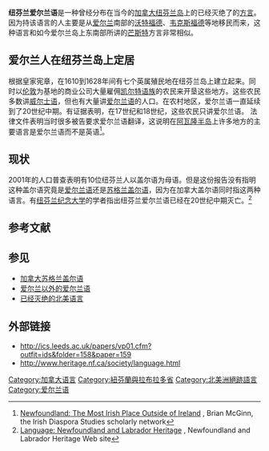 '''纽芬兰爱尔兰语'''是一种曾经分布在当今的[[加拿大|加拿大]][[纽芬兰岛|纽芬兰岛]]上的已经灭绝了的[[方言|方言]]。因为持该语言的人主要是从[[爱尔兰|爱尔兰]]南部的[[沃特福德_(芒斯特省)|沃特福德]]、[[韦克斯福德|韦克斯福德]]等地移民而来，这种语言和如今爱尔兰岛上东南部所讲的[[芒斯特省|芒斯特]]方言非常相似。

==爱尔兰人在纽芬兰岛上定居==
根据皇家宪章，在1610到1628年间有七个英属殖民地在纽芬兰岛上建立起来。同时以[[伦敦|伦敦]]为基地的商业公司大量雇佣[[凯尔特语族|凯尔特语族]]的农民来开垦这些地方。这些农民多数讲[[威尔士语|威尔士语]]，但也有大量讲[[爱尔兰语|爱尔兰语]]的人口。在农村地区，爱尔兰语一直延续到了20世纪中期。有证据表明，在17世纪和18世纪，这些农民只讲爱尔兰语{{Citation needed|date=February 2007}}。
法律文件表明当时很多被告要求爱尔兰语翻译，这说明在[[阿瓦隆半岛|阿瓦隆半岛]]上许多地方的主要语言是爱尔兰语而不是英语<ref name="mcginn">[http://ics.leeds.ac.uk/papers/vp01.cfm?outfit=ids&folder=158&paper=159 Newfoundland: The Most Irish Place Outside of Ireland] {{Wayback|url=http://ics.leeds.ac.uk/papers/vp01.cfm?outfit=ids&folder=158&paper=159 |date=20120205142911 }}, Brian McGinn, the Irish Diaspora Studies scholarly network</ref>。

==现状==
2001年的人口普查表明有10位纽芬兰人以盖尔语为母语{{PDFlink|[http://www.stats.gov.nl.ca/Statistics/Census2001/PDF/LAN_2001_Mother_Tongue_NL_CMA_WEB.PDF]|8.25 KB}}。但是这份报告没有指明这种盖尔语究竟是[[爱尔兰语|爱尔兰语]]还是[[苏格兰盖尔语|苏格兰盖尔语]]，因为在加拿大盖尔语同时指这两种语言。有[[纽芬兰纪念大学|纽芬兰纪念大学]]的学者指出纽芬兰爱尔兰语已经在20世纪中期灭亡。<ref>[http://www.heritage.nf.ca/society/language.html Language: Newfoundland and Labrador Heritage] {{Wayback|url=http://www.heritage.nf.ca/society/language.html |date=20150417124822 }}, Newfoundland and Labrador Heritage Web site</ref>

==参考文献==
<references/>

==参见==
*[[加拿大苏格兰盖尔语|加拿大苏格兰盖尔语]]
*[[爱尔兰以外的爱尔兰语|爱尔兰以外的爱尔兰语]]
*[[已经灭绝的北美语言|已经灭绝的北美语言]]

==外部链接==
* http://ics.leeds.ac.uk/papers/vp01.cfm?outfit=ids&folder=158&paper=159 {{Wayback|url=http://ics.leeds.ac.uk/papers/vp01.cfm?outfit=ids&folder=158&paper=159 |date=20120205142911 }}
* http://www.heritage.nf.ca/society/language.html {{Wayback|url=http://www.heritage.nf.ca/society/language.html |date=20150417124822 }}

[[Category:加拿大语言|Category:加拿大语言]]
[[Category:紐芬蘭與拉布拉多省|Category:紐芬蘭與拉布拉多省]]
[[Category:北美洲絕跡語言|Category:北美洲絕跡語言]]
[[Category:爱尔兰语|Category:爱尔兰语]]